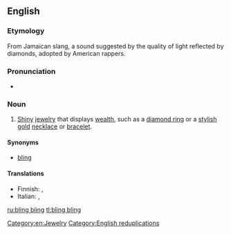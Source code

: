 {{also|bling-bling}}
==English==

===Etymology===
From Jamaican slang, a sound suggested by the quality of light reflected by diamonds, adopted by American rappers.

===Pronunciation===
* {{IPA|/blɪŋ blɪŋ/}}

===Noun===
{{wikipedia}}
{{en-noun|head=[[bling]] bling|-}}

# {{context|slang|lang=en}} [[shiny|Shiny]] [[jewelry]] that displays [[wealth]], such as a [[diamond ring]] or a [[stylish]] [[gold]] [[necklace]] or [[bracelet]].

====Synonyms====
* {{sense|jewelry displaying wealth}} [[bling]]

====Translations====
{{trans-top|shiny jewelry that displays wealth}}
* Finnish: {{t|fi|bling bling}}, {{t|fi|killuttimet}}
* Italian: {{t|it|bling bling|m}}, {{t|it|bling bling|f}}
{{trans-mid}}
{{trans-bottom}}

[[Category:en:Jewelry]]
[[Category:English reduplications]]

[[ru:bling bling]]
[[tl:bling bling]]